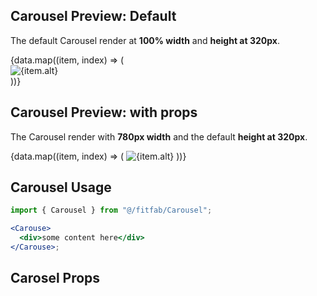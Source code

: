 
<Meta title="Component/Carousel" component={Carousel} />

## Carousel Preview: Default

The default Carousel render at **100% width** and **height at 320px**.

<Canvas>
  <Story name="Default">
    <Carousel>
      {data.map((item, index) => (
        <div key={index}>
          <img src={item.src} alt={item.alt} />
        </div>
      ))}
    </Carousel>
  </Story>
</Canvas>

## Carousel Preview: with props

The Carousel render with **780px width** and the default **height at 320px**.

<Canvas>
  <Story name="Custom width">
    <Carousel width="780px">
      {data.map((item, index) => (
        <img key={index} src={item.src} alt={item.alt} />
      ))}
    </Carousel>
  </Story>
</Canvas>

## Carousel Usage

```jsx
import { Carousel } from "@/fitfab/Carousel";

<Carouse>
  <div>some content here</div>
</Carouse>;
```

## Carosel Props

<ArgsTable of={Carousel} />
